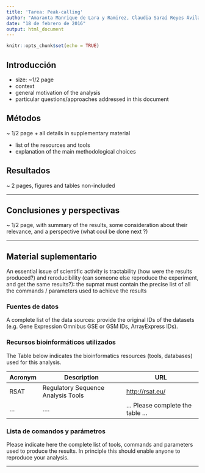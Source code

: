 ---
title: 'Tarea: Peak-calling'
author: "Amaranta Manrique de Lara y Ramirez, Claudia Saraí Reyes Ávila, Valeria Eréndira Mateo Estrada"
date: "18 de febrero de 2016"
output: html_document
---

```{r setup, include=FALSE}
knitr::opts_chunk$set(echo = TRUE)
```

## Introducción

- size: ~1/2 page
- context
- general motivation of the analysis
- particular questions/approaches addressed in this document



## Métodos


~ 1/2 page + all details in supplementary material

- list of the resources and tools
- explanation of the main methodological choices



## Resultados

~ 2 pages, figures and tables non-included

* * * * * * 

## Conclusiones y perspectivas

~ 1/2 page, with summary of the results, some consideration about their relevance, and a perspective (what coul be done next ?)


* * * * * * 

## Material suplementario

An essential issue of scientific activity is  tractability (how were the results produced?) and reroducibility (can someone else reproduce the experiment, and get the same results?): the supmat must contain the precise list of all the commands / parameters used to achieve the results


### Fuentes de datos

A complete list of the data sources: provide the original IDs of the datasets (e.g. Gene Expression Omnibus GSE or GSM IDs, ArrayExpress IDs).

### Recursos bioinformáticos utilizados

The Table below indicates the bioinformatics resources (tools, databases) used for this analysis.

| Acronym | Description | URL | 
|---------|-------------|-----|
| RSAT | Regulatory Sequence Analysis Tools | <http://rsat.eu/> |
| ... | .... | ... Please complete the table ... |

### Lista de comandos y parámetros 

Please indicate here the complete list of tools, commands and parameters used to produce the results. In principle this should enable anyone to reproduce your analysis.

* * * * * * *

